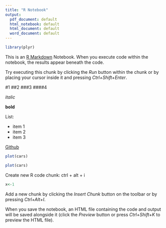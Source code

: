 ```yaml
---
title: "R Notebook"
output:
  pdf_document: default
  html_notebook: default
  html_document: default
  word_document: default
---
```



```r
library(plyr)
```


This is an [R Markdown](http://rmarkdown.rstudio.com) Notebook. When you execute code within the notebook, the results appear beneath the code. 

Try executing this chunk by clicking the *Run* button within the chunk or by placing your cursor inside it and pressing *Ctrl+Shift+Enter*. 

#1
##2
###3
####4

*italic*

**bold**


List:

* item 1
* item 2
* item 3

 [Github](www.github.com)

```r
plot(cars)

```

```r
plot(cars)
```

Create new R code chunk:
ctrl + alt + i 

```r
x<-1
```


Add a new chunk by clicking the *Insert Chunk* button on the toolbar or by pressing *Ctrl+Alt+I*.

When you save the notebook, an HTML file containing the code and output will be saved alongside it (click the *Preview* button or press *Ctrl+Shift+K* to preview the HTML file).
